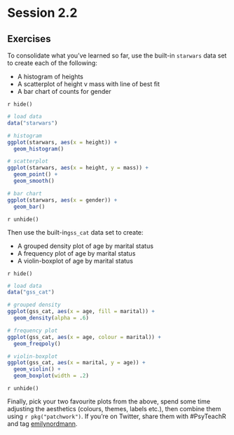 # Session 2.2 {#session-2-2}

## Exercises

To consolidate what you've learned so far, use the built-in `starwars` data set to create each of the following:

* A histogram of heights
* A scatterplot of height v mass with line of best fit
* A bar chart of counts for gender

`r hide()`

```r
# load data
data("starwars")

# histogram
ggplot(starwars, aes(x = height)) +
  geom_histogram()

# scatterplot
ggplot(starwars, aes(x = height, y = mass)) +
  geom_point() +
  geom_smooth()

# bar chart
ggplot(starwars, aes(x = gender)) +
  geom_bar()

```

`r unhide()`

Then use the built-in`gss_cat` data set to create:

* A grouped density plot of age by marital status
* A frequency plot of age by marital status
* A violin-boxplot of age by marital status


`r hide()`

```r

# load data
data("gss_cat")

# grouped density
ggplot(gss_cat, aes(x = age, fill = marital)) +
  geom_density(alpha = .6)

# frequency plot
ggplot(gss_cat, aes(x = age, colour = marital)) +
  geom_freqpoly()

# violin-boxplot
ggplot(gss_cat, aes(x = marital, y = age)) +
  geom_violin() +
  geom_boxplot(width = .2)

```

`r unhide()`

Finally, pick your two favourite plots from the above, spend some time adjusting the aesthetics (colours, themes, labels etc.), then combine them using `r pkg("patchwork")`. If you're on Twitter, share them with #PsyTeachR and tag [emilynordmann](https://twitter.com/emilynordmann).